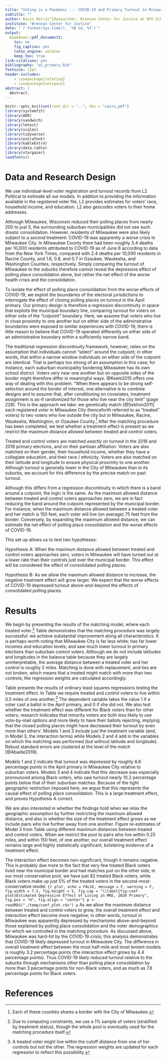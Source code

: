 ```yaml
---
title: "Voting in a Pandemic --- COVID-19 and Primary Turnout in Milwaukee, Wisconsin"
subtitle: ""
author: Kevin Morris^[Researcher, Brennan Center for Justice at NYU School of Law, 120 Broadway Ste 1750, New York, NY 10271 (kevin.morris@nyu.edu)]
institute: "Brennan Center for Justice"
date: "`r format(Sys.time(), '%B %d, %Y')`"
output:
  bookdown::pdf_document2:
    toc: no
    fig_caption: yes
    latex_engine: xelatex
    keep_tex: true
link-citations: yes
bibliography: "wi_primary.bib"
fontsize: 12pt
header-includes:
    - \usepackage{rotating}
    - \usepackage{setspace}
abstract: |
  Abstract.
---
```

\pagenumbering{gobble}
\pagebreak
```r
knitr::opts_knit$set(root.dir = "..", dev = "cairo_pdf")
library(systemfit)
library(AER)
library(sandwich)
library(lmtest)
library(scales)
library(tidyverse)
library(extrafont)
library(kableExtra)
library(data.table)
library(stargazer)
loadfonts()
```
\pagenumbering{arabic}
\doublespacing

# Data and Research Design {-}

We use individual-level voter registration and turnout records from L2 Political to estimate all our models. In addition to providing the information available in the registered voter file, L2 provides estimates for voters' race, household income, and education. L2 also geocodes voters to their home addresses.

Although Milwaukee, Wisconsin reduced their polling places from nearly 200 to just 5, the surrounding suburban municipalities did not see such drastic consolidation. However, residents of Milwaukee were also likely subject to a *second* treatment: COVID-19 was apparently a worse crisis in Milwaukee City. In Milwaukee County there had been roughly 3.4 deaths per 10,000 residents attributed to COVID-19 as of June 8 according to data from the New York Times, compared with 2.4 deaths per 10,000 residents in Racine County, and 1.6, 0.8, and 0.7 in Ozaukee, Waukesha, and Washington Counties, respectively. Simply comparing the turnout of Milwaukee to the suburbs therefore cannot reveal the depressive effect of polling place consolidation alone, but rather the net effect of the worse health crisis and the consolidation.

To isolate the effect of polling place consolidation from the worse effects of COVID-19, we exploit the boundaries of the electoral jurisdictions to interrogate the effect of closing polling places on turnout in the April primary. Our primary design is therefore a regression discontinuity in space that exploits the municipal boundary line, comparing turnout for voters on either side of the "cutpoint" boundary. Here, we assume that voters who live in close proximity to one another but on either side of the adiminstrative boundaries were exposed to similar experiences with COVID-19; there is little reason to believe that COVID-19 operated differently on either side of an administrative boundary within a sufficiently narrow band.

The traditional regression discontinuity framework, however, relies on the assumption that individuals cannot "select" around the cutpoint; in other words, that within a narrow window individuals on either side of the cutpoint are identical. That is perhaps too strong of an assumption in this case; for instance, each suburban municipality bordering Milwaukee has its own school district. Voters very near one another but on opposite sides of the border might therefore differ in meaningful ways. @Keele2015 offers one way of dealing with this problem: "When there appears to be strong self-selection around the border of interest, one alternative is to combine designs and to assume that, after conditioning on covariates, treatment assignment is as-if randomized for those who live near the city limit" (page 228). This is the approach we take: we genetically match [@Sekhon2011] each registered voter in Milwaukee City (henceforth referred to as "treated" voters) to two voters who live outside the city but in Milwaukee, Racine, Waukesha, Washington, or Ozaukee County.^[Each of these counties shares a border with the City of Milwaukee.] After the matching procedure has been completed, we test whether a treatment effect is present as we restrict the maximum distance allowed between treated and control voters.

Treated and control voters are matched *exactly* on turnout in the 2016 and 2018 primary elections, and on their partisan affiliation. Voters are also matched on their gender, their household income, whether they have a collegiate education, and their race / ethnicity. Voters are also matched on their latitude and longitude to ensure physical proximity to one another. Although turnout is generally lower in the City of Milwaukee than in its suburbs, we account for this difference by the precise match on past turnout.

Although this differs from a regression discontinuity in which there is a band around a cutpoint, the logic is the same. As the maximum allowed distance between treated and control voters approaches zero, we are in fact reducing the band around the cutpoint represented by the municipal border. For instance, when the maximum distance allowed between a treated voter and her match is 150 feet, each voter will live (on average) 75 feet from the border. Conversely, by expanding the maximum allowed distance, we can estimate the net effect of polling place consolidation and the worse effects of COVID-19.

This set up allows us to test two hypotheses:

Hypothesis A: When the maximum distance allowed between treated and control voters approaches zero, voters in Milwaukee will have turned out at a lower rate than their controls just over the municipal border. This effect will be considered the effect of consolidated polling places.

Hypothesis B: As we allow the maximum allowed distance to increase, the negative treatment effect will grow larger. We expect that the worse effects of COVID-19 depressed turnout above-and-beyond the effects of consolidated polling places.

# Results {-}

We begin by presenting the results of the matching model, where each treated voter.^[Due to computing constraints, we use a 1% sample of voters (stratified by treatment status), though the whole pool is eventually used for the matching procedure itself.] Table \ref{tab:match} demonstrates that the matching procedure was largely successful: we achieve substantial improvement along all characteristics. It is perhaps worth noting that Milwaukee City is far less white; has far lower incomes and education levels; and saw much lower turnout in primary elections than suburban control voters. Although we do not include latitudes and longitudes in the balance table because they are largely uninterpretable, the average distance between a treated voter and her control is roughly 2 miles. Matching is done with replacement, and ties are not broken, which means that a treated might match with more than two controls; the regression weights are calculated accordingly.

\begin{singlespace}
```r
t <- readRDS("./temp/balance_table_full_no_age.rds")
j <- knitr::kable(t, booktabs = T, caption = "(\\#tab:match) Balance Table", linesep = "") %>% 
  add_header_above(c(" " = 1, "Means: Unmatched Data" = 2, "Means: Matched Data" = 2, "Percent Improvement" = 4), align = "c") %>% 
  kable_styling(latex_options = c("scale_down", "HOLD_position"))
j
```
\end{singlespace}
Table \ref{tab:reg-table} presents the results of ordinary least squares regressions testing the treatment effect. In Table \ref{tab:reg-table} we require treated and control voters to live within 0.5 miles of one another.^[A treated voter might live within the cutoff distance from one of her controls but not the other. The regression weights are updated for each regression to reflect this possibility.] The dependent variable takes the value 1 if a voter cast a ballot in the April primary, and 0 if she did not. We also test whether the treatment effect was different for Black voters than for other voters; research indicates that minority voters are both less likely to use vote-by-mail options and more likely to have their ballots rejecting, implying that the closed polling places might have decreased their turnout by even more than others'. Models 1 and 3 include just the treatment variable (and, in Model 3, the interaction terms) while Models 2 and 4 add in the variables on which the matching was performed (but without latitude and longitude). Robust standard errors are clustered at the level of the match [@Abadie2019].
\begin{singlespace}
```r
j <- fread("./temp/reg_table.tex", header = F, sep = "+")

note.latex <- "\\multicolumn{5}{l}{\\scriptsize{\\parbox{.5\\linewidth}{\\vspace{2pt}$^{***}p<0.01$, $^{**}p<0.05$, $^*p<0.1$. \\\\Robust standard errors (clustered by at level of match) in parentheses.}}}"

j <- j %>% 
  mutate(n = row_number(),
         V1 = ifelse(grepl("TO REPLACE", V1), note.latex, V1),
         V1 = ifelse(grepl("\\\\#tab", V1), gsub("\\\\#", "", V1), V1)) %>% 
  filter(!grepl("Note:", V1))

insert1 <- "\\resizebox{!}{.5\\textheight}{%"
insert2 <- "}"

j <- j %>% 
  mutate(V1 = gsub("dollarsign", "\\\\$", V1)) %>% 
  arrange(n) %>% 
  select(-n)

write.table(j, "./temp/reg.tex", quote = F, col.names = F,
            row.names = F)
```
\input{"../temp/reg.tex"}
\end{singlespace}
Models 1 and 2 indicate that turnout was depressed by roughly 8.6 percentage points in the April primary in Milwaukee City relative to suburban voters. Models 3 and 4 indicate that this decrease was especially pronounced among Black voters, who saw turnout nearly 10.2 percentage points below that of their suburban matches. Because of the tight geographic restriction imposed here, we argue that this represents the causal effect of polling place consolidation. This is a large treatment effect, and proves Hypothesis A correct.

We are also interested in whether the findings hold when we relax the geographic assumption by further restricting the maximum allowed distance, and also in whether the size of the treatment effect grows as we include pairs who live further away from one another. Figure \ref{fig:coef-plot} re-estimates of Model 3 from Table \ref{tab:reg-table} using different maximum distances between treated and control voters. When we restrict the pool to pairs who live within 0.25 miles, and within 150 feet, of one another, our overall treatment effect remains large and highly statistically significant, bolstering evidence of a treatment effect.

The interaction effect becomes non-significant, though it remains negative. This is probably due more to the fact that very few treated Black voters lived near the municipal border and had matches just on the other side; in our most conservative pool, we have just 82 treated Black voters, while Black voters make up just 5% of the treated voters in the second-most-conservative model.
```{r plot, echo = FALSE, message = F, warning = F, fig.width = 7.5, fig.height = 5, fig.cap = "\\label{fig:coef-plot}Estimated Depressive Effect of Living in MKE, 2020 Primary", fig.pos = "H", fig.align = "center"}
p <- readRDS("./temp/coef_plot.rds")
p
```
As we allow the maximum distance between treated and control voters to grow, the overall treatment effect and interaction effect become more negative; in other words, turnout in Milwaukee was apparently depressed by mechanisms above-and-beyond those explained by polling place consolidation and the voter demographics for which we controlled in the matching procedure. As discussed above, Milwaukee was hard-hit by the COVID-19 crisis; this analysis demonstrates that COVID-19 likely depressed turnout in Milwaukee City. The difference in overall treatment effect between the most half-mile and most lenient models is roughly 3.2 percentage points (the interaction effect grows by 4.4 percentage points). Thus COVID-19 likely reduced turnout relative to the suburbs through mechanisms other than polling place consolidation by more than 3 percentage points for non-Black voters, and as much as 7.6 percentage points for Black voters.

\newpage
# References {-}